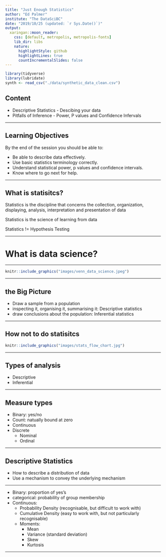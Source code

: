 ```yaml
---
title: "Just Enough Statistics"
author: "Ed Palmer"
institute: "The DataSciBC"
date: "2019/10/25 (updated: `r Sys.Date()`)"
output:
  xaringan::moon_reader:
    css: [default, metropolis, metropolis-fonts]
    lib_dir: libs
    nature:
      highlightStyle: github
      highlightLines: true
      countIncrementalSlides: false
---
```


```r
library(tidyverse)
library(lubridate)
synth <- read_csv("./data/synthetic_data_clean.csv")
```

## Content

- Descriptive Statistics - Descibing your data
- Pitfalls of Inference - Power, P values and Confidence Infervals

---

## Learning Objectives

By the end of the session you should be able to:

- Be able to describe data effectively.
- Use basic statistics terminology correctly.
- Understand statistical power, p values and confidence intervals.
- Know where to go next for help.

---

## What is statisitcs?

Statistics is the discipline that concerns the collection, organization, displaying, analysis, interpretation and presentation of data

Statistics is the science of learning from data

Statistics != Hypothesis Testing

---

# What is data science?

---

```r
knitr::include_graphics("images/venn_data_science.jpeg")
```

---

## the Big Picture

- Draw a sample from a population
- inspecting it, organising it, summarising it: Descriptive statistics
- draw conclusions about the population: Inferential statistics

---

## How not to do statisitcs

```r
knitr::include_graphics("images/stats_flow_chart.jpg")
```

---

## Types of analysis

- Descriptive
- Inferential

---

## Measure types

- Binary: yes/no
- Count: natually bound at zero
- Continuous
- Discrete
    - Nominal
    - Ordinal

---

## Descriptive Statistics

- How to describe a distribution of data
- Use a mechanism to convey the underlying mechanism

---

- Binary: proportion of yes's
- categorical: probability of group membership
- Continuous:
  - Probability Density (recognisable, but difficult to work with)
  - Cumulative Density (easy to work with, but not particularly recognisable)
  - Moments:
    - Mean
    - Variance (standard deviation)
    - Skew
    - Kurtosis
    
---
